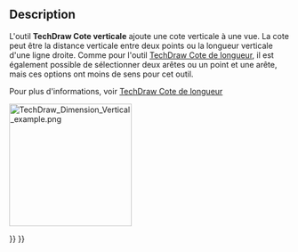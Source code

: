 <languages/>

{{Docnav/fr
|[[TechDraw_HorizontalDimension/fr|Cote horizontale]]
|[[TechDraw_RadiusDimension/fr|Cote de rayon]]
|[[TechDraw_Workbench/fr|Atelier TechDraw]]
|IconL=TechDraw_HorizontalDimension.svg
|IconR=TechDraw_RadiusDimension.svg
|IconC=Workbench_TechDraw.svg
}}

{{GuiCommand/fr
|Name=TechDraw VerticalDimension
|Name/fr=TechDraw Cote verticale
|MenuLocation=TechDraw → Dimensions → Insérer une cote verticale
|Workbenches=[[TechDraw_Workbench/fr|TechDraw]]
|Shortcut={{KEY|Maj}} + {{KEY|V}}
|SeeAlso=[[TechDraw_LengthDimension/fr|TechDraw Cote de longueur]], [[TechDraw_HorizontalDimension/fr|TechDraw Cote horizontale]]
}}

==Description==

L'outil '''TechDraw Cote verticale''' ajoute une cote verticale à une vue. La cote peut être la distance verticale entre deux points ou la longueur verticale d'une ligne droite. Comme pour l'outil [[TechDraw_LengthDimension/fr|TechDraw Cote de longueur]], il est également possible de sélectionner deux arêtes ou un point et une arête, mais ces options ont moins de sens pour cet outil.

Pour plus d'informations, voir [[TechDraw_LengthDimension/fr|TechDraw Cote de longueur]]

[[Image:TechDraw_Dimension_Vertical_example.png|220px]]
{{Caption|Cote verticale prise entre deux points}}


{{Docnav/fr
|[[TechDraw_HorizontalDimension/fr|Cote horizontale]]
|[[TechDraw_RadiusDimension/fr|Cote de rayon]]
|[[TechDraw_Workbench/fr|Atelier TechDraw]]
|IconL=TechDraw_HorizontalDimension.svg
|IconR=TechDraw_RadiusDimension.svg
|IconC=Workbench_TechDraw.svg
}}

{{TechDraw Tools navi{{#translation:}}}}
{{Userdocnavi{{#translation:}}}}